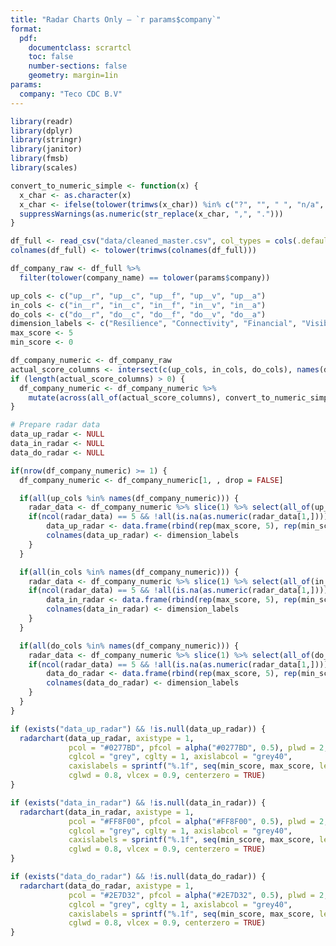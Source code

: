 ```yaml
---
title: "Radar Charts Only – `r params$company`"
format:
  pdf:
    documentclass: scrartcl
    toc: false
    number-sections: false
    geometry: margin=1in
params:
  company: "Teco CDC B.V"
---
```


```r
library(readr)
library(dplyr)
library(stringr)
library(janitor)
library(fmsb)
library(scales)

convert_to_numeric_simple <- function(x) {
  x_char <- as.character(x)
  x_char <- ifelse(tolower(trimws(x_char)) %in% c("?", "", " ", "n/a", "na", "n.a.", "nan"), NA_character_, x_char)
  suppressWarnings(as.numeric(str_replace(x_char, ",", ".")))
}

df_full <- read_csv("data/cleaned_master.csv", col_types = cols(.default = "c"))
colnames(df_full) <- tolower(trimws(colnames(df_full)))

df_company_raw <- df_full %>% 
  filter(tolower(company_name) == tolower(params$company))

up_cols <- c("up__r", "up__c", "up__f", "up__v", "up__a")
in_cols <- c("in__r", "in__c", "in__f", "in__v", "in__a")
do_cols <- c("do__r", "do__c", "do__f", "do__v", "do__a")
dimension_labels <- c("Resilience", "Connectivity", "Financial", "Visibility", "Agility")
max_score <- 5 
min_score <- 0 

df_company_numeric <- df_company_raw
actual_score_columns <- intersect(c(up_cols, in_cols, do_cols), names(df_company_numeric))
if (length(actual_score_columns) > 0) {
  df_company_numeric <- df_company_numeric %>%
    mutate(across(all_of(actual_score_columns), convert_to_numeric_simple))
}

# Prepare radar data
data_up_radar <- NULL
data_in_radar <- NULL
data_do_radar <- NULL

if(nrow(df_company_numeric) >= 1) {
  df_company_numeric <- df_company_numeric[1, , drop = FALSE] 

  if(all(up_cols %in% names(df_company_numeric))) {
    radar_data <- df_company_numeric %>% slice(1) %>% select(all_of(up_cols))
    if(ncol(radar_data) == 5 && !all(is.na(as.numeric(radar_data[1,])))) {
        data_up_radar <- data.frame(rbind(rep(max_score, 5), rep(min_score, 5), as.numeric(radar_data[1,])))
        colnames(data_up_radar) <- dimension_labels
    }
  }

  if(all(in_cols %in% names(df_company_numeric))) {
    radar_data <- df_company_numeric %>% slice(1) %>% select(all_of(in_cols))
    if(ncol(radar_data) == 5 && !all(is.na(as.numeric(radar_data[1,])))) {
        data_in_radar <- data.frame(rbind(rep(max_score, 5), rep(min_score, 5), as.numeric(radar_data[1,])))
        colnames(data_in_radar) <- dimension_labels
    }
  }

  if(all(do_cols %in% names(df_company_numeric))) {
    radar_data <- df_company_numeric %>% slice(1) %>% select(all_of(do_cols))
    if(ncol(radar_data) == 5 && !all(is.na(as.numeric(radar_data[1,])))) {
        data_do_radar <- data.frame(rbind(rep(max_score, 5), rep(min_score, 5), as.numeric(radar_data[1,])))
        colnames(data_do_radar) <- dimension_labels
    }
  }
}
```

```r
if (exists("data_up_radar") && !is.null(data_up_radar)) {
  radarchart(data_up_radar, axistype = 1, 
             pcol = "#0277BD", pfcol = alpha("#0277BD", 0.5), plwd = 2,
             cglcol = "grey", cglty = 1, axislabcol = "grey40", 
             caxislabels = sprintf("%.1f", seq(min_score, max_score, length.out = 6)), 
             cglwd = 0.8, vlcex = 0.9, centerzero = TRUE)
}
```

```r
if (exists("data_in_radar") && !is.null(data_in_radar)) {
  radarchart(data_in_radar, axistype = 1, 
             pcol = "#FF8F00", pfcol = alpha("#FF8F00", 0.5), plwd = 2,
             cglcol = "grey", cglty = 1, axislabcol = "grey40", 
             caxislabels = sprintf("%.1f", seq(min_score, max_score, length.out = 6)), 
             cglwd = 0.8, vlcex = 0.9, centerzero = TRUE)
}
```

```r
if (exists("data_do_radar") && !is.null(data_do_radar)) {
  radarchart(data_do_radar, axistype = 1, 
             pcol = "#2E7D32", pfcol = alpha("#2E7D32", 0.5), plwd = 2,
             cglcol = "grey", cglty = 1, axislabcol = "grey40", 
             caxislabels = sprintf("%.1f", seq(min_score, max_score, length.out = 6)), 
             cglwd = 0.8, vlcex = 0.9, centerzero = TRUE)
}
```

